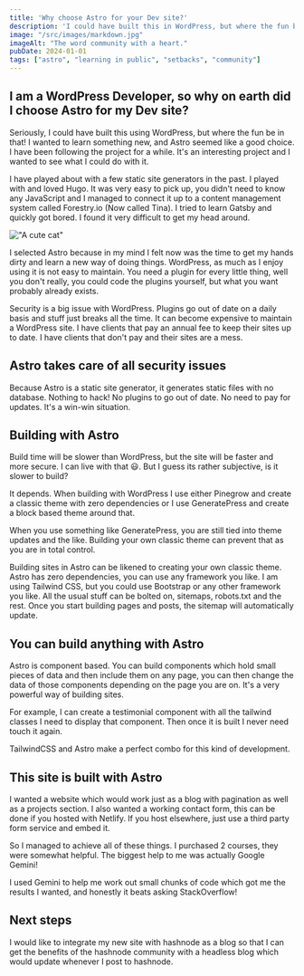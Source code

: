 ```yaml
---
title: 'Why choose Astro for your Dev site?'
description: 'I could have built this in WordPress, but where the fun be in that!'
image: "/src/images/markdown.jpg"
imageAlt: "The word community with a heart."
pubDate: 2024-01-01
tags: ["astro", "learning in public", "setbacks", "community"]
---
```


## I am a WordPress Developer, so why on earth did I choose Astro for my Dev site?

Seriously, I could have built this using WordPress, but where the fun be in that! I wanted to learn something new, and Astro seemed like a good choice. I have been following the project for a while. It's an interesting project and I wanted to see what I could do with it.

I have played about with a few static site generators in the past. I played with and loved Hugo. It was very easy to pick up, you didn't need to know any JavaScript and I managed to connect it up to a content management system called Forestry.io (Now called Tina). I tried to learn Gatsby and quickly got bored. I found it very difficult to get my head around.

!["A cute cat"](../../images/question.jpg "A close-up photo of a cat")


I selected Astro because in my mind I felt now was the time to get my hands dirty and learn a new way of doing things. WordPress, as much as I enjoy using it is not easy to maintain. You need a plugin for every little thing, well you don't really, you could code the plugins yourself, but what you want probably already exists.

Security is a big issue with WordPress. Plugins go out of date on a daily basis and stuff just breaks all the time. It can become expensive to maintain a WordPress site. I have clients that pay an annual fee to keep their sites up to date. I have clients that don't pay and their sites are a mess.

## Astro takes care of all security issues

Because Astro is a static site generator, it generates static files with no database. Nothing to hack! No plugins to go out of date. No need to pay for updates. It's a win-win situation.

## Building with Astro

Build time will be slower than WordPress, but the site will be faster and more secure. I can live with that 😃. But I guess its rather subjective, is it slower to build?

It depends. When building with WordPress I use either Pinegrow and create a classic theme with zero dependencies or I use GeneratePress and create a block based theme around that.

When you use something like GeneratePress, you are still tied into theme updates and the like. Building your own classic theme can prevent that as you are in total control.

Building sites in Astro can be likened to creating your own classic theme. Astro has zero dependencies, you can use any framework you like. I am using Tailwind CSS, but you could use Bootstrap or any other framework you like. All the usual stuff can be bolted on, sitemaps, robots.txt and the rest. Once you start building pages and posts, the sitemap will automatically update.

## You can build anything with Astro

Astro is component based. You can build components which hold small pieces of data and then include them on any page, you can then change the data of those components depending on the page you are on. It's a very powerful way of building sites. 

For example, I can create a testimonial component with all the tailwind classes I need to display that component. Then once it is built I never need touch it again.

TailwindCSS and Astro make a perfect combo for this kind of development.

## This site is built with Astro

I wanted a website which would work just as a blog with pagination as well as a projects section. I also wanted a working contact form, this can be done if you hosted with Netlify. If you host elsewhere, just use a third party form service and embed it.

So I managed to achieve all of these things. I purchased 2 courses, they were somewhat helpful. The biggest help to me was actually Google Gemini!

I used Gemini to help me work out small chunks of code which got me the results I wanted, and honestly it beats asking StackOverflow!

## Next steps

I would like to integrate my new site with hashnode as a blog so that I can get the benefits of the hashnode community with a headless blog which would update whenever I post to hashnode.

